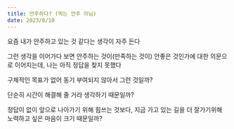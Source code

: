 ```yaml
---
title: 안주하다? (먹는 안주 아님)
date: 2023/8/10
---
```


요즘 내가 안주하고 있는 것 같다는 생각이 자주 든다

그런 생각을 이어가다 보면 안주하는 것이(만족하는 것이) 안좋은 것인가에 대한 의문으로 이어지는데, 나는 아직 정답을 찾지 못했다

구체적인 목표가 없어 동기 부여되지 않아서 그런 것일까?

단순히 시간이 해결해 줄 거라 생각하기 때문일까?

정답이 없이 앞으로 나아가기 위해 힘쓰는 것보다, 지금 가고 있는 길을 더 잘가기위해 노력하고 싶은 마음이 크기 때문일까?
